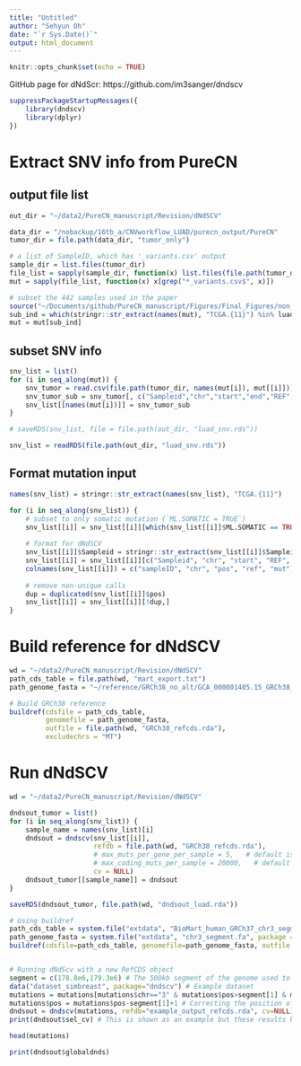```yaml
---
title: "Untitled"
author: "Sehyun Oh"
date: "`r Sys.Date()`"
output: html_document
---
```


```r
knitr::opts_chunk$set(echo = TRUE)
```

GitHub page for dNdScr: https://github.com/im3sanger/dndscv

```r
suppressPackageStartupMessages({
    library(dndscv)
    library(dplyr)
})
```

# Extract SNV info from PureCN
## output file list
```r
out_dir = "~/data2/PureCN_manuscript/Revision/dNdSCV"

data_dir = "/nobackup/16tb_a/CNVworkflow_LUAD/purecn_output/PureCN"
tumor_dir = file.path(data_dir, "tumor_only")

# a list of SampleID, which has '_variants.csv' output
sample_dir = list.files(tumor_dir)
file_list = sapply(sample_dir, function(x) list.files(file.path(tumor_dir, x)))
mut = sapply(file_list, function(x) x[grep("*_variants.csv$", x)])

# subset the 442 samples used in the paper
source("~/Documents/github/PureCN_manuscript/Figures/Final_Figures/non_dup.R")
sub_ind = which(stringr::str_extract(names(mut), "TCGA.{11}") %in% luad_442)
mut = mut[sub_ind]
```

## subset SNV info 
```r
snv_list = list()
for (i in seq_along(mut)) {
    snv_tumor = read.csv(file.path(tumor_dir, names(mut[i]), mut[[i]]))
    snv_tumor_sub = snv_tumor[, c("Sampleid","chr","start","end","REF","ALT", "ML.SOMATIC")]
    snv_list[[names(mut[i])]] = snv_tumor_sub
}
```

```r
# saveRDS(snv_list, file = file.path(out_dir, "luad_snv.rds"))

snv_list = readRDS(file.path(out_dir, "luad_snv.rds"))
```

## Format mutation input
```r
names(snv_list) = stringr::str_extract(names(snv_list), "TCGA.{11}")

for (i in seq_along(snv_list)) {
    # subset to only somatic mutation (`ML.SOMATIC = TRUE`)
    snv_list[[i]] = snv_list[[i]][which(snv_list[[i]]$ML.SOMATIC == TRUE),]
    
    # format for dNdSCV
    snv_list[[i]]$Sampleid = stringr::str_extract(snv_list[[i]]$Sampleid, "TCGA.{11}")
    snv_list[[i]] = snv_list[[i]][c("Sampleid", "chr", "start", "REF", "ALT")]
    colnames(snv_list[[i]]) = c("sampleID", "chr", "pos", "ref", "mut")
    
    # remove non-unique calls
    dup = duplicated(snv_list[[i]]$pos)
    snv_list[[i]] = snv_list[[i]][!dup,]
}
```

# Build reference for dNdSCV
```r
wd = "~/data2/PureCN_manuscript/Revision/dNdSCV"
path_cds_table = file.path(wd, "mart_export.txt")
path_genome_fasta = "~/reference/GRCh38_no_alt/GCA_000001405.15_GRCh38_no_alt_analysis_set.fna"

# Build GRCh38 reference
buildref(cdsfile = path_cds_table, 
         genomefile = path_genome_fasta, 
         outfile = file.path(wd, "GRCh38_refcds.rda"), 
         excludechrs = "MT")
```

# Run dNdSCV
```r
wd = "~/data2/PureCN_manuscript/Revision/dNdSCV"

dndsout_tumor = list()
for (i in seq_along(snv_list)) {
    sample_name = names(snv_list)[i]
    dndsout = dndscv(snv_list[[i]], 
                     refdb = file.path(wd, "GRCh38_refcds.rda"),
                     # max_muts_per_gene_per_sample = 5,   # default is 3
                     # max_coding_muts_per_sample = 20000,   # default is 3000
                     cv = NULL)
    dndsout_tumor[[sample_name]] = dndsout
}
```

```r
saveRDS(dndsout_tumor, file.path(wd, "dndsout_luad.rda"))
```







```r
# Using buildref
path_cds_table = system.file("extdata", "BioMart_human_GRCh37_chr3_segment.txt", package = "dndscv", mustWork = TRUE)
path_genome_fasta = system.file("extdata", "chr3_segment.fa", package = "dndscv", mustWork = TRUE)
buildref(cdsfile=path_cds_table, genomefile=path_genome_fasta, outfile = "example_output_refcds.rda", excludechrs="MT")


# Running dNdScv with a new RefCDS object
segment = c(178.8e6,179.3e6) # The 500kb segment of the genome used to generate the new RefCDS
data("dataset_simbreast", package="dndscv") # Example dataset
mutations = mutations[mutations$chr=="3" & mutations$pos>segment[1] & mutations$pos<segment[2], ] # Restricting the mutations to those inside the segment
mutations$pos = mutations$pos-segment[1]+1 # Correcting the position of the mutations to their position in the reference fasta file used
dndsout = dndscv(mutations, refdb="example_output_refcds.rda", cv=NULL)
print(dndsout$sel_cv) # This is shown as an example but these results based on a few genes should not be trusted
```

```r
head(mutations)
```

```r
print(dndsout$globaldnds)
```

